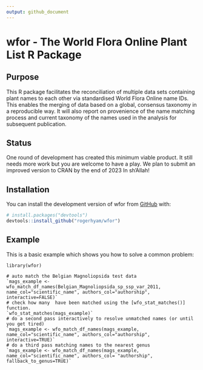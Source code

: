 ```yaml
---
output: github_document
---
```


<!-- README.md is generated from README.Rmd. Please edit that file -->

# wfor - The World Flora Online Plant List R Package

<!-- badges: start -->
<!-- badges: end -->

## Purpose

This R package facilitates the reconciliation of multiple data sets containing plant names to each other via 
standardised World Flora Online name IDs. This enables the merging of data based on a global,
consensus taxonomy in a reproducible way. It will also report on provenience of the name matching process
and current taxonomy of the names used in the analysis for subsequent publication.

## Status

One round of development has created this minimum viable product. It still needs more work but you are welcome to have a play.
We plan to submit an improved version to CRAN by the end of 2023 In sh'Allah!

## Installation

You can install the development version of wfor from [GitHub](https://github.com/) with:

``` r
# install.packages("devtools")
devtools::install_github("rogerhyam/wfor")
```

## Example

This is a basic example which shows you how to solve a common problem:

```
library(wfor)

# auto match the Belgian Magnoliopsida test data
`mags_example <- wfo_match_df_names(Belgian_Magnoliopsida_sp_ssp_var_2011, name_col="scientific_name", authors_col="authorship", interactive=FALSE)`
# check how many  have been matched using the [wfo_stat_matches()] function.
`wfo_stat_matches(mags_example)`
# do a second pass interactively to resolve unmatched names (or until you get tired)
`mags_example <- wfo_match_df_names(mags_example, name_col="scientific_name", authors_col="authorship", interactive=TRUE)`
# do a third pass matching names to the nearest genus
`mags_example <- wfo_match_df_names(mags_example, name_col="scientific_name", authors_col= "authorship", fallback_to_genus=TRUE)`

```


